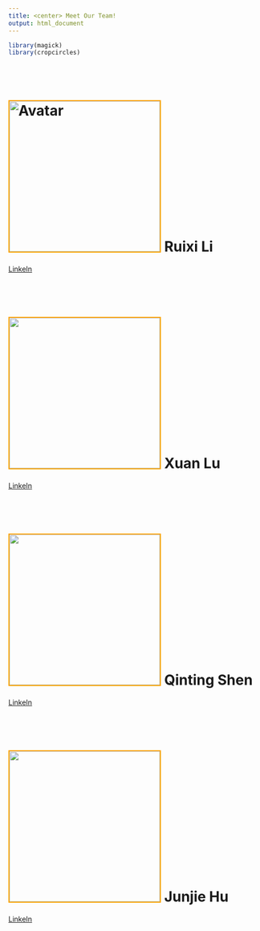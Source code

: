 ```yaml
---
title: <center> Meet Our Team!
output: html_document
---
```


```r
library(magick)
library(cropcircles)


```



<br></br>

# <img src="team_photo/rl.jpg" alt="Avatar" width="300" height="300" style="border:2px solid orange"> Ruixi Li
[LinkeIn](https://www.linkedin.com/in/ruixi-li-/)

<br></br>

# <img src="team_photo/xl.jpg" width="300" height="300" style="border:2px solid orange"> Xuan Lu
[LinkeIn](www.linkedin.com/in/kristal-xuan-lu)

<br></br>

# <img src="team_photo/qs.jpg" width="300" height="300" style="border:2px solid orange"> Qinting Shen
[LinkeIn](https://www.linkedin.com/in/qinting-shen/)

<br></br>

# <img src="team_photo/hjj.jpg" width="300" height="300" style="border:2px solid orange"> Junjie Hu
[LinkeIn](https://www.linkedin.com/in/junjie-hu-457161264/)







